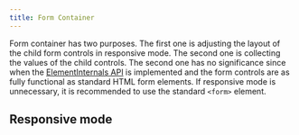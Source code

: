 ```yaml
---
title: Form Container
---
```



<Imports />

Form container has two purposes. The first one is adjusting the layout of the child form controls in responsive mode.
The second one is collecting the values of the child controls. The second one has no significance
since when the [ElementInternals API](https://developer.mozilla.org/en-US/docs/Web/API/ElementInternals) is implemented
and the form controls are as fully functional as standard HTML form elements. 
If responsive mode is unnecessary, it is recommended to use the standard `<form>` element.

## Responsive mode

<Demo>
  <ResponsiveExample />
</Demo>